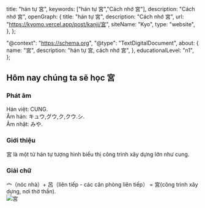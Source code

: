 
  title: "hán tự 宮",
  keywords: ["hán tự 宮","Cách nhớ 宮"],
  description: "Cách nhớ 宮",
  openGraph: {
    title: "hán tự 宮",
    description: "Cách nhớ 宮",
    url: "https://kyomo.vercel.app/post/kanji/宮",
    siteName: "Kyo",
    type: "website",
  },
};

  "@context": "https://schema.org",
  "@type": "TextDigitalDocument",
  about: {
    name: "宮",
    description: "hán tự 宮, cách nhớ 宮",
  },
  educationalLevel: "n1",
};

##  Hôm nay chúng ta sẽ học 宮
### Phát âm
Hán việt: CUNG.   
Âm hán: キュウ,グウ,ク,クウ.シ.   
Âm nhật: みや.
### Giới thiệu
宮 là một từ hán tự tượng hình biểu thị công trình xây dựng lớn như cung.
### Giải chữ
宀（nóc nhà）+ 呂（liên tiếp - các căn phòng liên tiếp） = 宮(công trình xây dựng, nơi thờ thần).    
<Image src={miya} alt='宮'/>